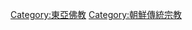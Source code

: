 {{Commonscat|Buddhism in Korea}}
{{Catmore}}

[[Category:東亞佛教‎|Category:東亞佛教‎]]
[[Category:朝鮮傳統宗教|Category:朝鮮傳統宗教]]